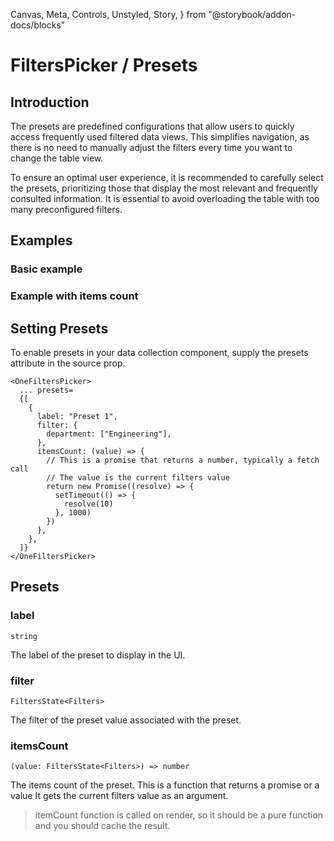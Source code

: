   Canvas,
  Meta,
  Controls,
  Unstyled,
  Story,
} from "@storybook/addon-docs/blocks"


<Meta title="FiltersPicker/Presets" />

# FiltersPicker / Presets

## Introduction

The presets are predefined configurations that allow users to quickly access
frequently used filtered data views. This simplifies navigation, as there is no
need to manually adjust the filters every time you want to change the table
view.

To ensure an optimal user experience, it is recommended to carefully select the
presets, prioritizing those that display the most relevant and frequently
consulted information. It is essential to avoid overloading the table with too
many preconfigured filters.

## Examples

### Basic example

<Canvas
  of={OneFiltersPickerStories.WithPresets}
  meta={OneFiltersPickerStories}
/>
### Example with items count

<Canvas
  of={OneFiltersPickerStories.WithPreselectedFiltersAndItemCount}
  meta={OneFiltersPickerStories}
/>

## Setting Presets

To enable presets in your data collection component, supply the presets
attribute in the source prop.

```tsx
<OneFiltersPicker>
  ... presets=
  {[
    {
      label: "Preset 1",
      filter: {
        department: ["Engineering"],
      },
      itemsCount: (value) => {
        // This is a promise that returns a number, typically a fetch call
        // The value is the current filters value
        return new Promise((resolve) => {
          setTimeout(() => {
            resolve(10)
          }, 1000)
        })
      },
    },
  ]}
</OneFiltersPicker>
```

## Presets

### label

`string`

The label of the preset to display in the UI.

### filter

`FiltersState<Filters>`

The filter of the preset value associated with the preset.

### itemsCount

`(value: FiltersState<Filters>) => number`

The items count of the preset. This is a function that returns a promise or a
value It gets the current filters value as an argument.

> itemCount function is called on render, so it should be a pure function and
> you should cache the result.
